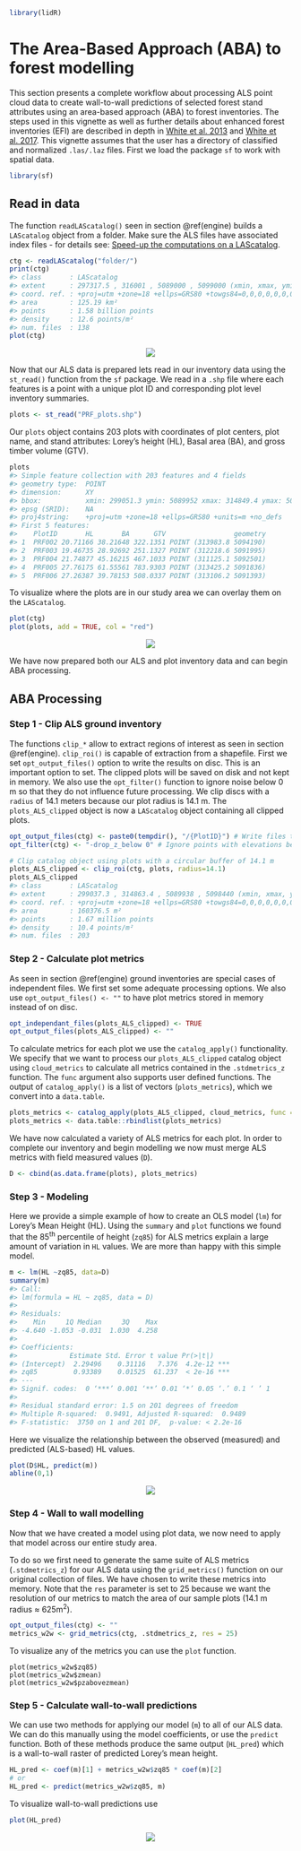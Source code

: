 ```r
library(lidR)
```

# The Area-Based Approach (ABA) to forest modelling {#modeling-aba}

This section presents a complete workflow about processing ALS point cloud data to create wall-to-wall predictions of selected forest stand attributes using an area-based approach (ABA) to forest inventories. The steps used in this vignette as well as further details about enhanced forest inventories (EFI) are described in depth in [White et al. 2013](https://cfs.nrcan.gc.ca/publications?id=34887) and [White et al. 2017](https://cfs.nrcan.gc.ca/publications?id=38945). This vignette assumes that the user has a directory of classified and normalized `.las/.laz` files.  First we load the package `sf` to work with spatial data.

```r
library(sf)
```

## Read in data

The function `readLAScatalog()` seen in section \@ref(engine) builds a `LAScatalog` object from a folder. Make sure the ALS files have associated index files - for details see: [Speed-up the computations on a LAScatalog](https://cran.r-project.org/web/packages/lidR/vignettes/lidR-computation-speed-LAScatalog.html).

```r
ctg <- readLAScatalog("folder/")
print(ctg)
#> class       : LAScatalog
#> extent      : 297317.5 , 316001 , 5089000 , 5099000 (xmin, xmax, ymin, ymax)
#> coord. ref. : +proj=utm +zone=18 +ellps=GRS80 +towgs84=0,0,0,0,0,0,0 +units=m +no_defs 
#> area        : 125.19 km²
#> points      : 1.58 billion points
#> density     : 12.6 points/m²
#> num. files  : 138
plot(ctg)
```

<center>
![](images/ABA/01_ctg_map.png)
</center>


Now that our ALS data is prepared lets read in our inventory data using the `st_read()` function from the `sf` package. We read in a `.shp` file where each features is a point with a unique plot ID and corresponding plot level inventory summaries. 

```r
plots <- st_read("PRF_plots.shp")
```

Our `plots` object contains 203 plots with coordinates of plot centers, plot name, and stand attributes: Lorey's height (HL), Basal area (BA), and gross timber volume (GTV).

```r
plots
#> Simple feature collection with 203 features and 4 fields
#> geometry type:  POINT
#> dimension:      XY
#> bbox:           xmin: 299051.3 ymin: 5089952 xmax: 314849.4 ymax: 5098426
#> epsg (SRID):    NA
#> proj4string:    +proj=utm +zone=18 +ellps=GRS80 +units=m +no_defs
#> First 5 features:
#>    PlotID       HL       BA      GTV                 geometry
#> 1  PRF002 20.71166 38.21648 322.1351 POINT (313983.8 5094190)
#> 2  PRF003 19.46735 28.92692 251.1327 POINT (312218.6 5091995)
#> 3  PRF004 21.74877 45.16215 467.1033 POINT (311125.1 5092501)
#> 4  PRF005 27.76175 61.55561 783.9303 POINT (313425.2 5091836)
#> 5  PRF006 27.26387 39.78153 508.0337 POINT (313106.2 5091393)
```

To visualize where the plots are in our study area we can overlay them on the `LAScatalog`.

```r
plot(ctg)
plot(plots, add = TRUE, col = "red")
```

<center>
![](images/ABA/02_ctg_map_with_plots.png)
</center>


We have now prepared both our ALS and plot inventory data and can begin ABA processing.

## ABA Processing

### Step 1 - Clip ALS ground inventory

The functions `clip_*` allow to extract regions of interest as seen in section \@ref(engine). `clip_roi()` is capable of extraction from a shapefile. First we set `opt_output_files()` option to write the results on disc. This is an important option to set. The clipped plots will be saved on disk and not kept in memory. We also use the `opt_filter()` function to ignore noise below 0 m so that they do not influence future processing. We clip discs with a `radius` of  14.1 meters because our plot radius is 14.1 m. The `plots_ALS_clipped` object is now a `LAScatalog` object containing all clipped plots.

```r
opt_output_files(ctg) <- paste0(tempdir(), "/{PlotID}") # Write files to disc
opt_filter(ctg) <- "-drop_z_below 0" # Ignore points with elevations below 0

# Clip catalog object using plots with a circular buffer of 14.1 m
plots_ALS_clipped <- clip_roi(ctg, plots, radius=14.1)
plots_ALS_clipped
#> class       : LAScatalog
#> extent      : 299037.3 , 314863.4 , 5089938 , 5098440 (xmin, xmax, ymin, ymax)
#> coord. ref. : +proj=utm +zone=18 +ellps=GRS80 +towgs84=0,0,0,0,0,0,0 +units=m +no_defs 
#> area        : 160376.5 m²
#> points      : 1.67 million points
#> density     : 10.4 points/m²
#> num. files  : 203 
```

### Step 2 - Calculate plot metrics

As seen in section \@ref(engine) ground inventories are special cases of independent files. We first set some adequate processing options. We also use `opt_output_files() <- ""` to have plot metrics stored in memory instead of on disc.

```r
opt_independant_files(plots_ALS_clipped) <- TRUE
opt_output_files(plots_ALS_clipped) <- ""
```

To calculate metrics for each plot we use the `catalog_apply()` functionality. We specify that we want to process our `plots_ALS_clipped` catalog object using `cloud_metrics` to calculate all metrics contained in the `.stdmetrics_z` function. The `func` argument also supports user defined functions. The output of `catalog_apply()` is a list of vectors (`plots_metrics`), which we convert into a `data.table`.

```r
plots_metrics <- catalog_apply(plots_ALS_clipped, cloud_metrics, func = .stdmetrics_z)
plots_metrics <- data.table::rbindlist(plots_metrics)
```

We have now calculated a variety of ALS metrics for each plot. In order to complete our inventory and begin modelling we now must merge ALS metrics with field measured values (`D`). 

```r
D <- cbind(as.data.frame(plots), plots_metrics)
```

### Step 3 - Modeling

Here we provide a simple example of how to create an OLS model (`lm`) for Lorey's Mean Height (HL). Using the `summary` and `plot` functions we found that the 85<sup>th</sup> percentile of height (`zq85`) for ALS metrics explain a large amount of variation in `HL` values. We are more than happy with this simple model.

```r
m <- lm(HL ~zq85, data=D)
summary(m)
#> Call:
#> lm(formula = HL ~ zq85, data = D)
#> 
#> Residuals:
#>    Min     1Q Median     3Q    Max 
#> -4.640 -1.053 -0.031  1.030  4.258 
#> 
#> Coefficients:
#>             Estimate Std. Error t value Pr(>|t|)    
#> (Intercept)  2.29496    0.31116   7.376  4.2e-12 ***
#> zq85         0.93389    0.01525  61.237  < 2e-16 ***
#> ---
#> Signif. codes:  0 ‘***’ 0.001 ‘**’ 0.01 ‘*’ 0.05 ‘.’ 0.1 ‘ ’ 1
#> 
#> Residual standard error: 1.5 on 201 degrees of freedom
#> Multiple R-squared:  0.9491,	Adjusted R-squared:  0.9489 
#> F-statistic:  3750 on 1 and 201 DF,  p-value: < 2.2e-16
```

Here we visualize the relationship between the observed (measured) and predicted (ALS-based) HL values.

```r
plot(D$HL, predict(m))
abline(0,1)
```

<center>
![](images/ABA/05_scatterplot_HL.png)
</center>


### Step 4 - Wall to wall modelling

Now that we have created a model using plot data, we now need to apply that model across our entire study area. 

To do so we first need to generate the same suite of ALS metrics (`.stdmetrics_z`) for our ALS data using the `grid_metrics()` function on our original collection of files. We have chosen to write these metrics into memory. Note that the `res` parameter is set to 25 because we want the resolution of our metrics to match the area of our sample plots (14.1 m radius ≈ 625m<sup>2</sup>).

```r
opt_output_files(ctg) <- ""
metrics_w2w <- grid_metrics(ctg, .stdmetrics_z, res = 25)
```

To visualize any of the metrics you can use the `plot` function.

```
plot(metrics_w2w$zq85)
plot(metrics_w2w$zmean)
plot(metrics_w2w$pzabovezmean)
```

### Step 5 - Calculate wall-to-wall predictions

We can use two methods for applying our model (`m`) to all of our ALS data. We can do this manually using the model coefficients, or use the `predict` function. Both of these methods produce the same output (`HL_pred`) which is a wall-to-wall raster of predicted Lorey's mean height.

```r
HL_pred <- coef(m)[1] + metrics_w2w$zq85 * coef(m)[2]
# or
HL_pred <- predict(metrics_w2w$zq85, m)
```

To visualize wall-to-wall predictions use

```r
plot(HL_pred)
```

<center>
![](images/ABA/06_HL_pred.png)
</center>
